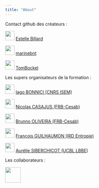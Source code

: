 ```yaml
---
title: "About"
---
```


Contact github des créateurs :\

![](data/logo_github.png){width="30"} [Estelle Billard](https://github.com/Esbillard)\

![](data/logo_github.png){width="30"} [marinebnt](https://github.com/marinebnt)

![](data/logo_github.png){width="30"} [TomBockel](https://github.com/TomBockel)

Les supers organisateurs de la formation :\

![](data/logo_github.png){width="30"} [Iago BONNICI (CNRS ISEM)](https://github.com/iago-lito)

![](data/logo_github.png){width="30"} [Nicolas CASAJUS (FRB-Cesab)](https://github.com/ahasverus)

![](data/logo_github.png){width="30"} [Brunno OLIVEIRA (FRB-Cesab)]()

![](data/logo_github.png){width="30"} [François GUILHAUMON (IRD Entropie)](https://github.com/fguilhaumon)

![](data/logo_github.png){width="30"} [Aurélie SIBERCHICOT (UCBL LBBE)]()

Les collaborateurs :\

![](data/logo_bgplot.png){width="50"}  


